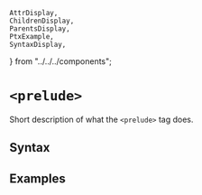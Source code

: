     AttrDisplay,
    ChildrenDisplay,
    ParentsDisplay,
    PtxExample,
    SyntaxDisplay,
} from "../../../components";

# `<prelude>`

Short description of what the `<prelude>` tag does.

## Syntax

<SyntaxDisplay name="prelude" />

## Examples

    